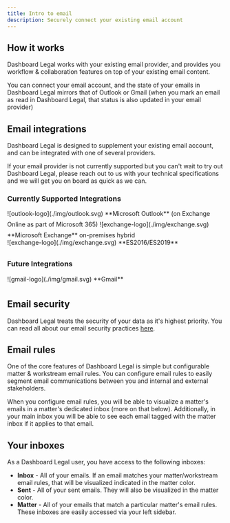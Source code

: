 ```yaml
---
title: Intro to email
description: Securely connect your existing email account
---
```



## How it works

Dashboard Legal works with your existing email provider, and provides you workflow & collaboration features on top of your existing email content.

You can connect your email account, and the state of your emails in Dashboard Legal mirrors that of Outlook or Gmail (when you mark an email as read in Dashboard Legal, that status is also updated in your email provider)


## Email integrations

Dashboard Legal is designed to supplement your existing email account, and can be integrated with one of several providers.

If your email provider is not currently supported but you can't wait to try out Dashboard Legal, please reach out to us with your technical specifications and we will get you on board as quick as we can.

### Currently Supported Integrations
<div style="display:inline-flex;height: 25px;">![outlook-logo](./img/outlook.svg)</div> **Microsoft Outlook** (on Exchange Online as part of Microsoft 365)

<div style="display:inline-flex;height: 25px;">![exchange-logo](./img/exchange.svg)</div> **Microsoft Exchange** on-premises hybrid

<div style="display:inline-flex;height: 25px;">![exchange-logo](./img/exchange.svg)</div> **ES2016/ES2019**


### Future Integrations
<div style="display:inline-flex;height: 25px;">![gmail-logo](./img/gmail.svg)</div> **Gmail**


## Email security

Dashboard Legal treats the security of your data as it's highest priority. You can read all about our email security practices [here](./email-security).


## Email rules

One of the core features of Dashboard Legal is simple but configurable matter & workstream email rules.
You can configure email rules to easily segment email communications between you and internal and external stakeholders.

When you configure email rules, you will be able to visualize a matter's emails in a matter's dedicated inbox (more on that below). Additionally, in your main inbox you will be able to see each email tagged with the matter inbox if it applies to that email.


## Your inboxes

As a Dashboard Legal user, you have access to the following inboxes:
- **Inbox** - All of your emails. If an email matches your matter/workstream email rules, that will be visualized indicated in the matter color.
- **Sent** - All of your sent emails. They will also be visualized in the matter color.
- **Matter** - All of your emails that match a particular matter's email rules. These inboxes are easily accessed via your left sidebar.
